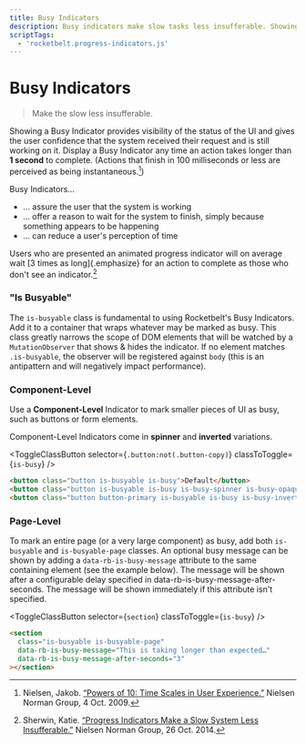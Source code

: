 ```yaml
---
title: Busy Indicators
description: Busy indicators make slow tasks less insufferable. Showing an indicator gives the user confidence that their action is still in progress.
scriptTags:
  - 'rocketbelt.progress-indicators.js'
---
```



# Busy Indicators
> Make the slow less insufferable.

Showing a Busy Indicator provides visibility of the status of the UI and gives
the user confidence that the system received their request and is still working
on it. Display a Busy Indicator any time an action takes longer than **1
second** to complete. (Actions that finish in 100 milliseconds or less are
perceived as being instantaneous.[^1])

Busy Indicators… 
* … assure the user that the system is working
* … offer a reason to wait for the system to finish, simply because something
  appears to be happening
* … can reduce a user's perception of time

Users who are presented an animated progress indicator will on average wait
[3 times as long]{.emphasize} for an action to complete as those who don't see
an indicator.[^2]

### "Is Busyable"
The `is-busyable` class is fundamental to using Rocketbelt's Busy Indicators.
Add it to a container that wraps whatever may be marked as busy. This class
greatly narrows the scope of DOM elements that will be watched by a
`MutationObserver` that shows & hides the indicator. If no element matches
`.is-busyable`, the observer will be registered against `body` (this is an
antipattern and will negatively impact performance).

### Component-Level
Use a **Component-Level** Indicator to mark smaller pieces of UI as busy, such as
buttons or form elements.

Component-Level Indicators come in **spinner** and **inverted** variations.

<ToggleClassButton
  selector={`.button:not(.button-copy)`}
  classToToggle={`is-busy`}
/>

```html
<button class="button is-busyable is-busy">Default</button>
<button class="button is-busyable is-busy is-busy-spinner is-busy-opaque">Spinner</button>
<button class="button button-primary is-busyable is-busy is-busy-inverted">Inverted</button>
```

### Page-Level
To mark an entire page (or a very large component) as busy, add both
`is-busyable` and `is-busyable-page` classes. An optional busy message can be
shown by adding a `data-rb-is-busy-message` attribute to the same containing
element (see the example below). The message will be shown after a configurable delay specified in
data-rb-is-busy-message-after-seconds. The message will be shown immediately
if this attribute isn't specified.

<ToggleClassButton selector={`section`} classToToggle={`is-busy`} />

```html
<section
  class="is-busyable is-busyable-page"
  data-rb-is-busy-message="This is taking longer than expected…"
  data-rb-is-busy-message-after-seconds="3"
></section>
```

[^1]: Nielsen, Jakob. [“Powers of 10: Time Scales in User Experience.”](https://www.nngroup.com/articles/powers-of-10-time-scales-in-ux/)
      Nielsen Norman Group, 4 Oct. 2009.
[^2]: Sherwin, Katie. [“Progress Indicators Make a Slow System Less Insufferable.”](https://www.nngroup.com/articles/progress-indicators/)
      Nielsen Norman Group, 26 Oct. 2014.
